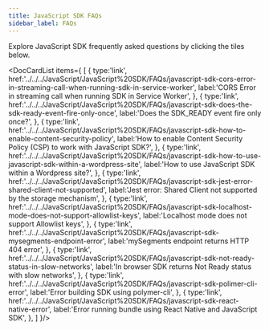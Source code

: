```yaml
---
title: JavaScript SDK FAQs
sidebar_label: FAQs
---
```



Explore JavaScript SDK frequently asked questions by clicking the tiles below.

<DocCardList items={
  [
    { 
      type:'link', href:'../../../JavaScript/JavaScript%20SDK/FAQs/javascript-sdk-cors-error-in-streaming-call-when-running-sdk-in-service-worker',
      label:'CORS Error in streaming call when running SDK in Service Worker', 
    },
    { 
      type:'link', 
      href:'../../../JavaScript/JavaScript%20SDK/FAQs/javascript-sdk-does-the-sdk-ready-event-fire-only-once', 
      label:'Does the SDK_READY event fire only once?', 
    },
    { 
      type:'link', 
      href:'../../../JavaScript/JavaScript%20SDK/FAQs/javascript-sdk-how-to-enable-content-security-policy', 
      label:'How to enable Content Security Policy (CSP) to work with JavaScript SDK?', 
    },
    { 
      type:'link', 
      href:'../../../JavaScript/JavaScript%20SDK/FAQs/javascript-sdk-how-to-use-javascript-sdk-within-a-wordpress-site', 
      label:'How to use JavaScript SDK within a Wordpress site?', 
    },
    { 
      type:'link', 
      href:'../../../JavaScript/JavaScript%20SDK/FAQs/javascript-sdk-jest-error-shared-client-not-supported', 
      label:'Jest error: Shared Client not supported by the storage mechanism', 
    },
    { 
      type:'link', 
      href:'../../../JavaScript/JavaScript%20SDK/FAQs/javascript-sdk-localhost-mode-does-not-support-allowlist-keys', 
      label:'Localhost mode does not support Allowlist keys', 
    },
    { 
      type:'link', 
      href:'../../../JavaScript/JavaScript%20SDK/FAQs/javascript-sdk-mysegments-endpoint-error', 
      label:'mySegments endpoint returns HTTP 404 error', 
    },
    { 
      type:'link', 
      href:'../../../JavaScript/JavaScript%20SDK/FAQs/javascript-sdk-not-ready-status-in-slow-networks', 
      label:'In browser SDK returns Not Ready status with slow networks', 
    },
    { 
      type:'link', 
      href:'../../../JavaScript/JavaScript%20SDK/FAQs/javascript-sdk-polimer-cli-error', 
      label:'Error building SDK using polymer-cli', 
    },
    { 
      type:'link', 
      href:'../../../JavaScript/JavaScript%20SDK/FAQs/javascript-sdk-react-native-error', 
      label:'Error running bundle using React Native and JavaScript SDK', 
    },
  ]
}/>